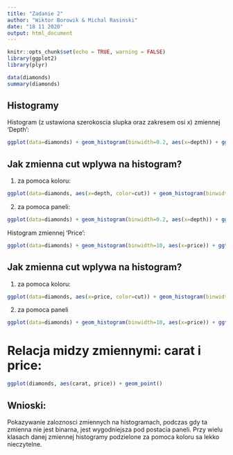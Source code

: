 ---
title: "Zadanie 2"
author: "Wiktor Borowik & Michal Rasinski"
date: "18 11 2020"
output: html_document
---

```{r setup, include=FALSE}
knitr::opts_chunk$set(echo = TRUE, warning = FALSE)
library(ggplot2)
library(plyr)

```


```{r diamonds}
data(diamonds)
summary(diamonds)
```

## Histogramy

Histogram (z ustawiona szerokoscia slupka oraz zakresem osi x) zmiennej 'Depth':

```{r depth}
ggplot(data=diamonds) + geom_histogram(binwidth=0.2, aes(x=depth)) + ggtitle("Diamond Depth Distribution") + xlab("Diamond Depth") + ylab("Occurrences") + theme_minimal() + xlim(55,70)
```

## Jak zmienna cut wplywa na histogram?

1. za pomoca koloru:
```{r cut_color}
ggplot(data=diamonds, aes(x=depth, color=cut)) + geom_histogram(binwidth=0.2, fill="white", position="dodge") + ggtitle("Diamond Depth Distribution by Cut") + xlab("Diamond Depth") + ylab("Occurrences") + theme_minimal() + xlim(55,70) + scale_color_brewer(palette="Dark2")

```

2. za pomoca paneli:
```{r cut_panels}
ggplot(data=diamonds) + geom_histogram(binwidth=0.2, aes(x=depth)) + ggtitle("Diamond Depth Distribution by Cut") + xlab("Diamond Depth") + ylab("Occurrences") + theme_minimal() + xlim(55,70) + facet_wrap(~cut, scales="free_y")
```

Histogram zmiennej 'Price':

```{r price}
ggplot(data=diamonds) + geom_histogram(binwidth=10, aes(x=price)) + ggtitle("Diamond Price Distribution") + xlab("Diamond Price U$ - Binwidth 50") + ylab("Occurrences") + theme_minimal() + xlim(400,2500)
```

## Jak zmienna cut wplywa na histogram?

1. za pomoca koloru:
```{r color_cut_price}
ggplot(data=diamonds, aes(x=price, color=cut)) + geom_histogram(binwidth=10, fill="white", position="dodge") + ggtitle("Diamond Price Distribution by Cut (color)") + xlab("Diamond Depth") + ylab("Occurrences") + theme_minimal() + xlim(400,2500) + scale_color_brewer(palette="Dark2")
```

2. za pomoca paneli
``` {r panele_cut_price}
ggplot(data=diamonds) + geom_histogram(binwidth=10, aes(x=price)) + ggtitle("Diamond Price Distribution by Cut (panels)") + xlab("Diamond Depth") + ylab("Occurrences") + theme_minimal() + xlim(400,2500) + facet_wrap(~cut, scales="free_y")
```

# Relacja midzy zmiennymi: carat i price:

``` {r relation}
ggplot(diamonds, aes(carat, price)) + geom_point()
```

## Wnioski:

Pokazywanie zaloznosci zmiennych na histogramach, podczas gdy ta zmienna nie jest binarna, jest wygodniejsza pod postacia paneli. Przy wielu klasach danej zmiennej histogramy podzielone za pomoca koloru sa lekko nieczytelne.